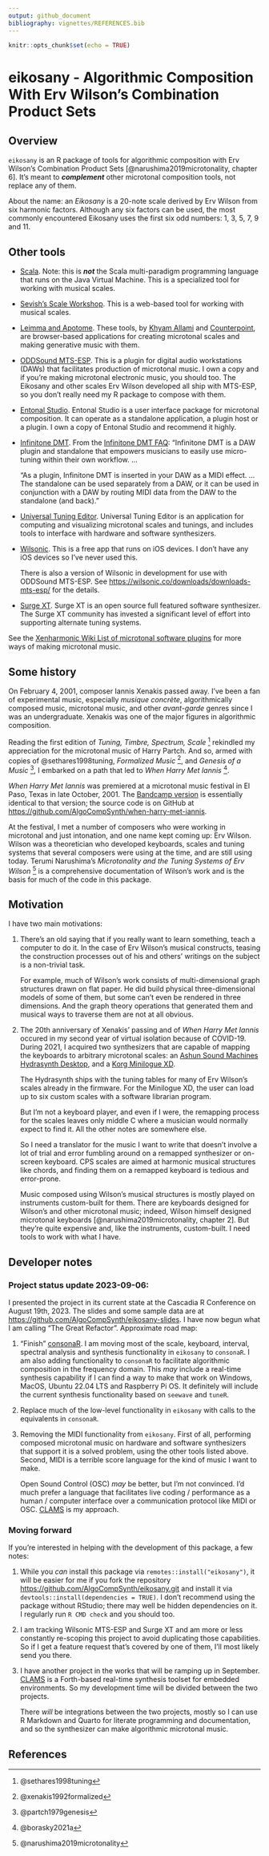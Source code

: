 ```yaml
---
output: github_document
bibliography: vignettes/REFERENCES.bib
---
```


```r
knitr::opts_chunk$set(echo = TRUE)
```

# eikosany - Algorithmic Composition With Erv Wilson's Combination Product Sets

## Overview

`eikosany` is an R package of tools for algorithmic composition with Erv
Wilson's Combination Product Sets [@narushima2019microtonality, chapter 6].
It's meant to ***complement*** other microtonal composition tools, not
replace any of them.

About the name: an _Eikosany_ is a 20-note scale derived by Erv Wilson from
six harmonic factors. Although any six factors can be used, the most 
commonly encountered Eikosany uses the first six odd numbers: 1, 3, 5,
7, 9 and 11.

## Other tools

- [Scala](https://www.huygens-fokker.org/scala/). Note: this is ***not***
the Scala multi-paradigm programming language that runs on the Java Virtual
Machine. This is a specialized tool for working with musical scales.
- [Sevish's Scale Workshop](https://sevish.com/scaleworkshop/guide.htm).
This is a web-based tool for working with musical scales.
- [Leimma and Apotome](https://isartum.net/). These tools, by
[Khyam Allami](https://khyamallami.com/) and
[Counterpoint](https://ctpt.co/), are browser-based applications for
creating microtonal scales and making generative music with them.
- [ODDSound MTS-ESP](https://oddsound.com/mtsespsuite.php).
This is a plugin for digital audio workstations (DAWs) that facilitates
production of microtonal music. I own a copy and if you're making microtonal
electronic music, you should too. The Eikosany and other scales Erv Wilson
developed all ship with MTS-ESP, so you don't really need my R package to
compose with them.
- [Entonal Studio](https://entonal.studio/). Entonal Studio is a user
interface package for microtonal composition. It can operate as a
standalone application, a plugin host or a plugin. I own a copy of Entonal
Studio and recommend it highly.
- [Infinitone DMT](https://infinitone.com/). From the
[Infinitone DMT FAQ](https://infinitone.com/support/#faq-container):
"Infinitone DMT is a DAW plugin and standalone that empowers musicians to
easily use micro-tuning within their own workflow. ...

    "As a plugin, Infinitone DMT is inserted in your DAW as a MIDI effect.
    ... The standalone can be used separately from a DAW, or it can be used
    in conjunction with a DAW by routing MIDI data from the DAW to the
    standalone (and back)."
- [Universal Tuning Editor](https://hpi.zentral.zone/ute). Universal Tuning
Editor is an application for computing and visualizing microtonal scales and
tunings, and includes tools to interface with hardware and software
synthesizers.
- [Wilsonic](https://apps.apple.com/us/app/wilsonic/id848852071). This is a
free app that runs on iOS devices. I don't have any iOS devices so I've
never used this.

    There is also a version of Wilsonic in development for use with ODDSound
    MTS-ESP. See <https://wilsonic.co/downloads/downloads-mts-esp/> for the
    details.

- [Surge XT](https://surge-synthesizer.github.io/). Surge XT is an open source
full featured software synthesizer. The Surge XT community has invested a
significant level of effort into supporting alternate tuning systems.

See the [Xenharmonic Wiki List of microtonal software
plugins](https://en.xen.wiki/w/List_of_microtonal_software_plugins) for
more ways of making microtonal music.    

## Some history

On February 4, 2001, composer Iannis Xenakis passed away. I've been a fan of
experimental music, especially _musique concrète_, algorithmically composed
music, microtonal music, and other _avant-garde_ genres since I was an
undergraduate. Xenakis was one of the major figures in algorithmic
composition.

Reading the first edition of _Tuning, Timbre, Spectrum, Scale_
^[@sethares1998tuning] rekindled my appreciation for the microtonal music of
Harry Partch. And so, armed with copies of @sethares1998tuning,
_Formalized Music_ ^[@xenakis1992formalized], and _Genesis of a Music_
^[@partch1979genesis], I embarked on a path that led to
_When Harry Met Iannis_ ^[@borasky2021a].

_When Harry Met Iannis_ was premiered at a microtonal music festival in El
Paso, Texas in late October, 2001. The [Bandcamp
version](https://algocompsynth.bandcamp.com/album/when-harry-met-iannis)
is essentially identical to that version; the source code is on GitHub at
<https://github.com/AlgoCompSynth/when-harry-met-iannis>.

At the festival, I met a number of composers who were working in microtonal
and just intonation, and one name kept coming up: Erv Wilson. Wilson was a
theoretician who developed keyboards, scales and tuning systems that
several composers were using at the time, and are still using today. Terumi
Narushima's _Microtonality and the Tuning Systems of Erv Wilson_
^[@narushima2019microtonality] is a comprehensive documentation of Wilson's
work and is the basis for much of the code in this package.

## Motivation

I have two main motivations:

1. There's an old saying that if you really want to learn something, teach a
computer to do it. In the case of Erv Wilson's musical constructs, teasing
the construction processes out of his and others' writings on the subject is
a non-trivial task.

    For example, much of Wilson's work consists of multi-dimensional graph
    structures drawn on flat paper. He did build physical three-dimensional
    models of some of them, but some can't even be rendered in three
    dimensions. And the graph theory operations that generated them and
    musical ways to traverse them are not at all obvious. 

2. The 20th anniversary of Xenakis' passing and of _When Harry Met Iannis_
occured in my second year of virtual isolation because of COVID-19. During
2021, I acquired two synthesizers that are capable of mapping the keyboards
to arbitrary microtonal scales: an [Ashun Sound Machines Hydrasynth
Desktop](https://www.ashunsoundmachines.com/hydrasynth-desk), and a [Korg
Minilogue XD](https://www.korg.com/us/products/synthesizers/minilogue_xd/).

    The Hydrasynth ships with the tuning tables for many of Erv Wilson's 
    scales already in the firmware. For the Minilogue XD, the user can
    load up to six custom scales with a software librarian program.
    
    But I'm not a keyboard player, and even if I were, the remapping
    process for the scales leaves only middle C where a musician would
    normally expect to find it. All the other notes are somewhere else.
    
    So I need a translator for the music I want to write that doesn't
    involve a lot of trial and error fumbling around on a remapped
    synthesizer or on-screen keyboard. CPS scales are aimed at harmonic
    musical structures like chords, and finding them on a remapped
    keyboard is tedious and error-prone.

    Music composed using Wilson's musical structures is mostly played on
    instruments custom-built for them. There are keyboards designed for
    Wilson's and other microtonal music; indeed, Wilson himself designed
    microtonal keyboards [@narushima2019microtonality, chapter 2]. But
    they're quite expensive and, like the instruments, custom-built. I need
    tools to work with what I have.

## Developer notes

### Project status update 2023-09-06:

I presented the project in its current state at the Cascadia R Conference on
August 19th, 2023. The slides and some sample data are at
<https://github.com/AlgoCompSynth/eikosany-slides>. I have now begun what I am
calling "The Great Refactor". Approximate road map:

1. "Finish" [consonaR](https://algocompsynth.github.io/consonaR/). I am moving
most of the scale, keyboard, interval, spectral analysis and synthesis
functionality in `eikosany` to `consonaR`. I am also adding functionality to
`consonaR` to facilitate algorithmic composition in the frequency domain. This
*may* include a real-time synthesis capability if I can find a way to make that
work on Windows, MacOS, Ubuntu 22.04 LTS and Raspberry Pi OS. It definitely will
include the current synthesis functionality based on `seewave` and `tuneR`.

2. Replace much of the low-level functionality in `eikosany` with calls to the
equivalents in `consonaR`.

3. Removing the MIDI functionality from `eikosany`. First of all, performing
composed microtonal music on hardware and software synthesizers that support it
is a solved problem, using the other tools listed above. Second, MIDI is a
terrible score language for the kind of music I want to make.

    Open Sound Control (OSC) *may* be better, but I'm not convinced. I'd much
    prefer a language that facilitates live coding / performance as a human /
    computer interface over a communication protocol like MIDI or OSC.
    [CLAMS](https://github.com/AlgoCompSynth/CLAMS) is my approach.
    
### Moving forward

If you're interested in helping with the development of this package, a few
notes:

1. While you *can* install this package via `remotes::install("eikosany")`, it
will be easier for me if you fork the repository
<https://github.com/AlgoCompSynth/eikosany.git> and install it via
`devtools::install(dependencies = TRUE)`. I don't recommend using the package
without RStudio; there may well be hidden dependencies on it. I regularly run
`R CMD check` and you should too.

2. I am tracking Wilsonic MTS-ESP and Surge XT and am more or less constantly
re-scoping this project to avoid duplicating those capabilities. So if I get a
feature request that's covered by one of them, I'll most likely send you there.

3. I have another project in the works that will be ramping up in September.
[CLAMS](https://github.com/AlgoCompSynth/CLAMS) is a Forth-based real-time
synthesis toolset for embedded environments. So my development time will be
divided between the two projects.

    There *will* be integrations between the two projects, mostly so I can use
    R Markdown and Quarto for literate programming and documentation, and so
    the synthesizer can make algorithmic microtonal music. 

## References

